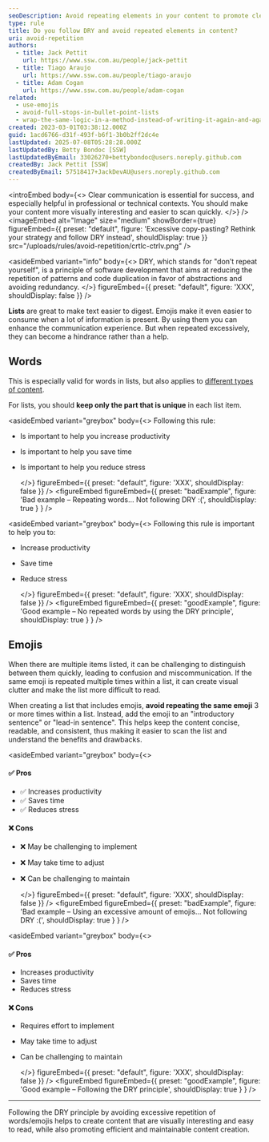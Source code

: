 ```yaml
---
seoDescription: Avoid repeating elements in your content to promote clear communication and maintainable writing practices, as excessive repetition can hinder comprehension and create visual clutter.
type: rule
title: Do you follow DRY and avoid repeated elements in content?
uri: avoid-repetition
authors:
  - title: Jack Pettit
    url: https://www.ssw.com.au/people/jack-pettit
  - title: Tiago Araujo
    url: https://www.ssw.com.au/people/tiago-araujo
  - title: Adam Cogan
    url: https://www.ssw.com.au/people/adam-cogan
related:
  - use-emojis
  - avoid-full-stops-in-bullet-point-lists
  - wrap-the-same-logic-in-a-method-instead-of-writing-it-again-and-again
created: 2023-03-01T03:38:12.000Z
guid: 1acd6766-d31f-493f-b6f1-3b0b2ff2dc4e
lastUpdated: 2025-07-08T05:28:28.000Z
lastUpdatedBy: Betty Bondoc [SSW]
lastUpdatedByEmail: 33026270+bettybondoc@users.noreply.github.com
createdBy: Jack Pettit [SSW]
createdByEmail: 57518417+JackDevAU@users.noreply.github.com
---
```


<introEmbed
  body={<>
Clear communication is essential for success, and especially helpful in professional or technical contexts. You should make your content more visually interesting and easier to scan quickly.
  </>}
/>
<imageEmbed
  alt="Image"
  size="medium"
  showBorder={true}
  figureEmbed={{
    preset: "default",
    figure: 'Excessive copy-pasting? Rethink your strategy and follow DRY instead',
    shouldDisplay: true
  }}
  src="/uploads/rules/avoid-repetition/crtlc-ctrlv.png"
/>

<asideEmbed
  variant="info"
  body={<>
    DRY, which stands for "don’t repeat yourself", is a principle of software development that aims at reducing the repetition of patterns and code duplication in favor of abstractions and avoiding redundancy.
  </>}
  figureEmbed={{
    preset: "default",
    figure: 'XXX',
    shouldDisplay: false
  }}
/>

**Lists** are great to make text easier to digest. Emojis make it even easier to consume when a lot of information is present. By using them you can enhance the communication experience. But when repeated excessively, they can become a hindrance rather than a help.

## Words

This is especially valid for words in lists, but also applies to [different types of content](/avoid-using-unnecessary-words).

For lists, you should **keep only the part that is unique** in each list item.

<asideEmbed
  variant="greybox"
  body={<>
    Following this rule:

* Is important to help you increase productivity
* Is important to help you save time
* Is important to help you reduce stress

  </>}
  figureEmbed={{
    preset: "default",
    figure: 'XXX',
    shouldDisplay: false
  }}
/>
<figureEmbed figureEmbed={{
  preset: "badExample",
  figure: 'Bad example – Repeating words... Not following DRY :(',
  shouldDisplay: true
} } />


<asideEmbed
  variant="greybox"
  body={<>
    Following this rule is important to help you to:

* Increase productivity
* Save time
* Reduce stress

  </>}
  figureEmbed={{
    preset: "default",
    figure: 'XXX',
    shouldDisplay: false
  }}
/>
<figureEmbed figureEmbed={{
  preset: "goodExample",
  figure: 'Good example – No repeated words by using the DRY principle',
  shouldDisplay: true
} } />


## Emojis

When there are multiple items listed, it can be challenging to distinguish between them quickly, leading to confusion and miscommunication. If the same emoji is repeated multiple times within a list, it can create visual clutter and make the list more difficult to read.

When creating a list that includes emojis, **avoid repeating the same emoji** 3 or more times within a list. Instead, add the emoji to an "introductory sentence" or "lead-in sentence". This helps keep the content concise, readable, and consistent, thus making it easier to scan the list and understand the benefits and drawbacks.

<asideEmbed
  variant="greybox"
  body={<>
    
#### ✅ Pros

* ✅ Increases productivity
* ✅ Saves time
* ✅ Reduces stress

#### ❌ Cons

* ❌ May be challenging to implement
* ❌ May take time to adjust
* ❌ Can be challenging to maintain

  </>}
  figureEmbed={{
    preset: "default",
    figure: 'XXX',
    shouldDisplay: false
  }}
/>
<figureEmbed figureEmbed={{
  preset: "badExample",
  figure: 'Bad example – Using an excessive amount of emojis... Not following DRY :(',
  shouldDisplay: true
} } />


<asideEmbed
  variant="greybox"
  body={<>
    
#### ✅ Pros

* Increases productivity
* Saves time
* Reduces stress

#### ❌ Cons

* Requires effort to implement
* May take time to adjust
* Can be challenging to maintain

  </>}
  figureEmbed={{
    preset: "default",
    figure: 'XXX',
    shouldDisplay: false
  }}
/>
<figureEmbed figureEmbed={{
  preset: "goodExample",
  figure: 'Good example – Following the DRY principle',
  shouldDisplay: true
} } />


---

Following the DRY principle by avoiding excessive repetition of words/emojis helps to create content that are visually interesting and easy to read, while also promoting efficient and maintainable content creation.
